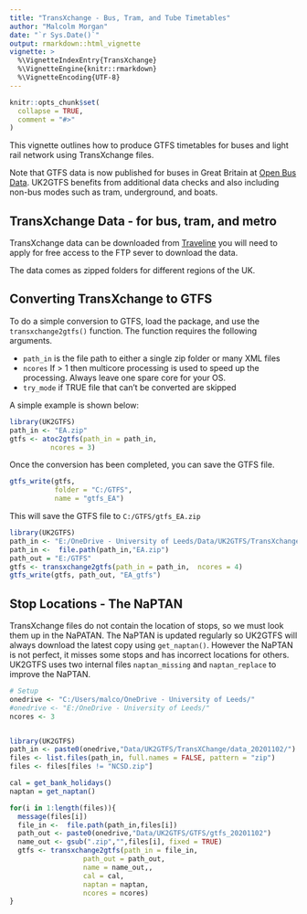 ```yaml
---
title: "TransXchange - Bus, Tram, and Tube Timetables"
author: "Malcolm Morgan"
date: "`r Sys.Date()`"
output: rmarkdown::html_vignette
vignette: >
  %\VignetteIndexEntry{TransXchange}
  %\VignetteEngine{knitr::rmarkdown}
  %\VignetteEncoding{UTF-8}
---
```


```r
knitr::opts_chunk$set(
  collapse = TRUE,
  comment = "#>"
)
```

This vignette outlines how to produce GTFS timetables for buses and light rail network using TransXchange files.

Note that GTFS data is now published for buses in Great Britain at [Open Bus Data](https://data.bus-data.dft.gov.uk/timetable/download/). UK2GTFS benefits from additional data checks and also including non-bus modes such as tram, underground, and boats.

## TransXchange Data - for bus, tram, and metro

TransXchange data can be downloaded from [Traveline](https://www.travelinedata.org.uk/traveline-open-data/data-reporting/) you will need to apply for free access to the FTP sever to download the data.

The data comes as zipped folders for different regions of the UK.

## Converting TransXchange to GTFS

To do a simple conversion to GTFS, load the package, and use the `transxchange2gtfs()` function. The function requires the following arguments.

* `path_in` is the file path to either a single zip folder or many XML files
* `ncores` If > 1 then multicore processing is used to speed up the processing. Always leave one spare core for your OS.
* `try_mode` if TRUE file that can't be converted are skipped

A simple example is shown below:

```r
library(UK2GTFS)
path_in <- "EA.zip"
gtfs <- atoc2gtfs(path_in = path_in,
          ncores = 3)
```

Once the conversion has been completed, you can save the GTFS file.

```r
gtfs_write(gtfs, 
           folder = "C:/GTFS",
           name = "gtfs_EA")

```

This will save the GTFS file to `C:/GTFS/gtfs_EA.zip`

```r
library(UK2GTFS)
path_in <- "E:/OneDrive - University of Leeds/Data/UK2GTFS/TransXchange/timetable"
path_in <-  file.path(path_in,"EA.zip")
path_out = "E:/GTFS"
gtfs <- transxchange2gtfs(path_in = path_in,  ncores = 4)
gtfs_write(gtfs, path_out, "EA_gtfs")
```

## Stop Locations - The NaPTAN

TransXchange files do not contain the location of stops, so we must look them up in the NaPATAN. The NaPTAN is updated regularly so UK2GTFS will always download the latest copy using `get_naptan()`. However the NaPTAN is not perfect, it misses some stops and has incorrect locations for others. UK2GTFS uses two internal files `naptan_missing` and `naptan_replace` to improve the NaPTAN. 

```r
# Setup
onedrive <- "C:/Users/malco/OneDrive - University of Leeds/"
#onedrive <- "E:/OneDrive - University of Leeds/"
ncores <- 3


library(UK2GTFS)
path_in <- paste0(onedrive,"Data/UK2GTFS/TransXChange/data_20201102/")
files <- list.files(path_in, full.names = FALSE, pattern = "zip")
files <- files[files != "NCSD.zip"]

cal = get_bank_holidays()
naptan = get_naptan()

for(i in 1:length(files)){
  message(files[i])
  file_in <-  file.path(path_in,files[i])
  path_out <- paste0(onedrive,"Data/UK2GTFS/GTFS/gtfs_20201102")
  name_out <- gsub(".zip","",files[i], fixed = TRUE)
  gtfs <- transxchange2gtfs(path_in = file_in,
                  path_out = path_out,
                  name = name_out,,
                  cal = cal,
                  naptan = naptan,
                  ncores = ncores)
}



```
